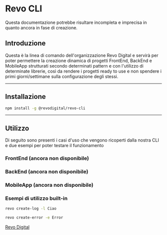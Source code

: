 # Revo CLI
<Warning>Questa documentazione potrebbe risultare incompleta e imprecisa in quanto ancora in fase di creazione.</Warning>

## Introduzione
Questa è la linea di comando dell'organizzazione Revo Digital e servirà per poter permettere la creazione dinamica di progetti FrontEnd, BackEnd e MobileApp strutturati secondo determinati pattern e con l'utilizzo di determinate librerie, così da rendere i progetti ready to use e non spendere i primi giorni/settimane sulla configurazione degli stessi.

----

## Installazione
```bash
npm install -g @revodigital/revo-cli
```
----

## Utilizzo
Di seguito sono presenti i casi d'uso che vengono ricoperti dalla nostra CLI e due esempi per poter testare il funzionamento

### FrontEnd (ancora non disponibile)

### BackEnd (ancora non disponibile)

### MobileApp (ancora non disponibile)

### Esempi di utilizzo built-in
```bash
revo create-log -l Ciao
```
```bash
revo create-error -e Error
```


<Accordion title="Link utili">[Revo Digital](https://www.revodigital.it/)</Accordion>